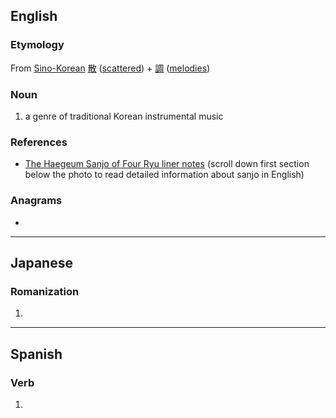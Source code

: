 {{see also|sanjō|sanjó}}
==English==

===Etymology===
From [[Sino-Korean]] [[散]] ([[scattered]]) + [[調]] ([[melodies]])

===Noun===
{{wikipedia|Sanjo (music)}}
{{en-noun|-}}

# a genre of traditional Korean instrumental music

===References===
* [http://www.gugakcd.com/shop/?doc=cart/item.php&it_id=TOPCD014 The Haegeum Sanjo of Four Ryu liner notes] (scroll down first section below the photo to read detailed information about sanjo in English)

{{attention|ko}}

===Anagrams===
* {{anagrams|en|a=ajnos|Jason|Jonas|Jonsa|Sonja}}

----

==Japanese==

===Romanization===
{{ja-romaji}}

# {{ja-romanization of|さんじょ}}

----

==Spanish==

===Verb===
{{head|es|verb form}}

# {{es-verb form of|sanjar}}